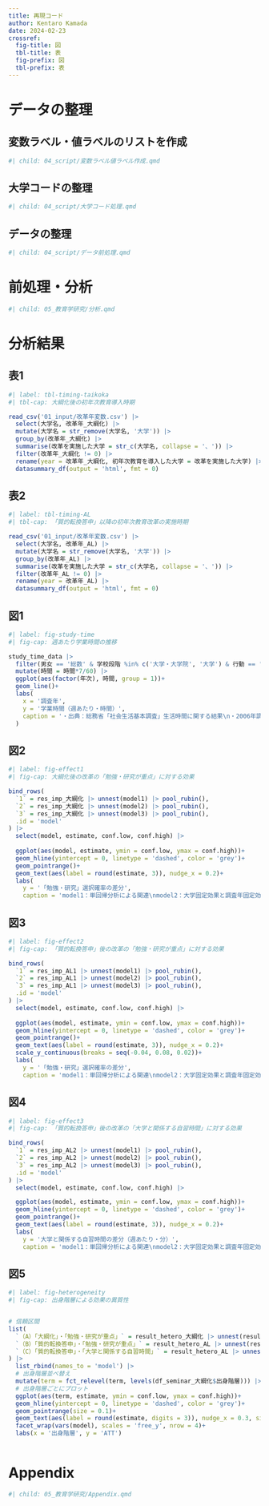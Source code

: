 ```yaml
---
title: 再現コード
author: Kentaro Kamada
date: 2024-02-23
crossref: 
  fig-title: 図
  tbl-title: 表
  fig-prefix: 図
  tbl-prefix: 表
---
```


# データの整理

## 変数ラベル・値ラベルのリストを作成

```r
#| child: 04_script/変数ラベル値ラベル作成.qmd
```

## 大学コードの整理

```r
#| child: 04_script/大学コード処理.qmd
```

## データの整理

```r
#| child: 04_script/データ前処理.qmd
```

# 前処理・分析

```r
#| child: 05_教育学研究/分析.qmd
```

# 分析結果

## 表1

```r
#| label: tbl-timing-taikoka
#| tbl-cap: 大綱化後の初年次教育導入時期

read_csv('01_input/改革年変数.csv') |> 
  select(大学名, 改革年_大綱化) |> 
  mutate(大学名 = str_remove(大学名, '大学')) |> 
  group_by(改革年_大綱化) |> 
  summarise(改革を実施した大学 = str_c(大学名, collapse = '、')) |> 
  filter(改革年_大綱化 != 0) |> 
  rename(year = 改革年_大綱化, 初年次教育を導入した大学 = 改革を実施した大学) |> 
  datasummary_df(output = 'html', fmt = 0) 

```

## 表2

```r
#| label: tbl-timing-AL
#| tbl-cap: 「質的転換答申」以降の初年次教育改革の実施時期

read_csv('01_input/改革年変数.csv') |> 
  select(大学名, 改革年_AL) |> 
  mutate(大学名 = str_remove(大学名, '大学')) |> 
  group_by(改革年_AL) |> 
  summarise(改革を実施した大学 = str_c(大学名, collapse = '、')) |> 
  filter(改革年_AL != 0) |> 
  rename(year = 改革年_AL) |> 
  datasummary_df(output = 'html', fmt = 0) 

```

## 図1

```r
#| label: fig-study-time
#| fig-cap: 週あたり学業時間の推移

study_time_data |> 
  filter(男女 == '総数' & 学校段階 %in% c('大学・大学院', '大学') & 行動 == '学業' & 曜日 == '週全体') |> 
  mutate(時間 = 時間*7/60) |> 
  ggplot(aes(factor(年次), 時間, group = 1))+
  geom_line()+
  labs(
    x = '調査年',
    y = '学業時間（週あたり・時間）',
    caption = '・出典：総務省「社会生活基本調査」生活時間に関する結果\n・2006年調査までは「大学・大学院」、2011年調査以降は「大学」の学業時間'
  )

```

## 図2

```r
#| label: fig-effect1
#| fig-cap: 大綱化後の改革の「勉強・研究が重点」に対する効果

bind_rows(
  `1` = res_imp_大綱化 |> unnest(model1) |> pool_rubin(),
  `2` = res_imp_大綱化 |> unnest(model2) |> pool_rubin(),
  `3` = res_imp_大綱化 |> unnest(model3) |> pool_rubin(),
  .id = 'model'
) |> 
  select(model, estimate, conf.low, conf.high) |> 
  
  ggplot(aes(model, estimate, ymin = conf.low, ymax = conf.high))+
  geom_hline(yintercept = 0, linetype = 'dashed', color = 'grey')+
  geom_pointrange()+
  geom_text(aes(label = round(estimate, 3)), nudge_x = 0.2)+
  labs(
    y = '「勉強・研究」選択確率の差分',
    caption = 'model1：単回帰分析による関連\nmodel2：大学固定効果と調査年固定効果を投入\nmodel3：model2 + 共変量として性別、出身階層、親年収、学部、入試形態、奨学金有無を追加')

```


## 図3

```r
#| label: fig-effect2
#| fig-cap: 「質的転換答申」後の改革の「勉強・研究が重点」に対する効果

bind_rows(
  `1` = res_imp_AL1 |> unnest(model1) |> pool_rubin(),
  `2` = res_imp_AL1 |> unnest(model2) |> pool_rubin(),
  `3` = res_imp_AL1 |> unnest(model3) |> pool_rubin(),
  .id = 'model'
) |> 
  select(model, estimate, conf.low, conf.high) |> 
  
  ggplot(aes(model, estimate, ymin = conf.low, ymax = conf.high))+
  geom_hline(yintercept = 0, linetype = 'dashed', color = 'grey')+
  geom_pointrange()+
  geom_text(aes(label = round(estimate, 3)), nudge_x = 0.2)+
  scale_y_continuous(breaks = seq(-0.04, 0.08, 0.02))+
  labs(
    y = '「勉強・研究」選択確率の差分',
    caption = 'model1：単回帰分析による関連\nmodel2：大学固定効果と調査年固定効果を投入\nmodel3：model2 + 共変量として性別、出身階層、親年収、学部、入試形態、奨学金有無を追加')

```

## 図4

```r
#| label: fig-effect3
#| fig-cap: 「質的転換答申」後の改革の「大学と関係する自習時間」に対する効果

bind_rows(
  `1` = res_imp_AL2 |> unnest(model1) |> pool_rubin(),
  `2` = res_imp_AL2 |> unnest(model2) |> pool_rubin(),
  `3` = res_imp_AL2 |> unnest(model3) |> pool_rubin(),
  .id = 'model'
) |> 
  select(model, estimate, conf.low, conf.high) |>

  ggplot(aes(model, estimate, ymin = conf.low, ymax = conf.high))+
  geom_hline(yintercept = 0, linetype = 'dashed', color = 'grey')+
  geom_pointrange()+
  geom_text(aes(label = round(estimate, 3)), nudge_x = 0.2)+
  labs(
    y = '大学と関係する自習時間の差分（週あたり・分）',
    caption = 'model1：単回帰分析による関連\nmodel2：大学固定効果と調査年固定効果を投入\nmodel3：model2 + 共変量として性別、出身階層、親年収、学部、入試形態、奨学金有無を追加')

```

## 図5

```r
#| label: fig-heterogeneity
#| fig-cap: 出身階層による効果の異質性


# 信頼区間
list(
  `（A）「大綱化」・「勉強・研究が重点」` = result_hetero_大綱化 |> unnest(result1) |> pool_rubin(),
  `（B）「質的転換答申」・「勉強・研究が重点」` = result_hetero_AL |> unnest(result1) |> pool_rubin(),
  `（C）「質的転換答申」・「大学と関係する自習時間」` = result_hetero_AL |> unnest(result2) |> pool_rubin()
) |> 
  list_rbind(names_to = 'model') |> 
  # 出身階層並べ替え
  mutate(term = fct_relevel(term, levels(df_seminar_大綱化$出身階層))) |> 
  # 出身階層ごとにプロット
  ggplot(aes(term, estimate, ymin = conf.low, ymax = conf.high))+
  geom_hline(yintercept = 0, linetype = 'dashed', color = 'grey')+
  geom_pointrange(size = 0.1)+
  geom_text(aes(label = round(estimate, digits = 3)), nudge_x = 0.3, size = 3)+
  facet_wrap(vars(model), scales = 'free_y', nrow = 4)+
  labs(x = '出身階層', y = 'ATT')
  

```


# Appendix

```r
#| child: 05_教育学研究/Appendix.qmd
```

